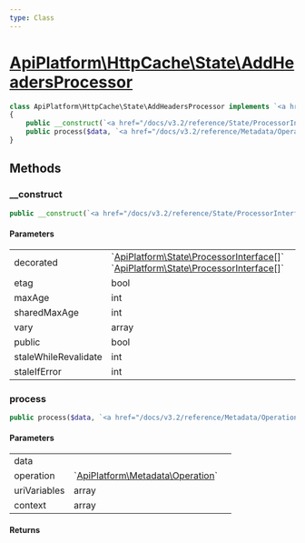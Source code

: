 ```yaml
---
type: Class
---
```


# [ApiPlatform\HttpCache\State\AddHeadersProcessor](/docs/v3.2/reference/HttpCache/State/AddHeadersProcessor)



```php
class ApiPlatform\HttpCache\State\AddHeadersProcessor implements `<a href="/docs/v3.2/reference/State/ProcessorInterface">ApiPlatform\State\ProcessorInterface</a>`
{
    public __construct(`<a href="/docs/v3.2/reference/State/ProcessorInterface">ApiPlatform\State\ProcessorInterface[]</a>`|`<a href="/docs/v3.2/reference/State/ProcessorInterface">ApiPlatform\State\ProcessorInterface[]</a>` $decorated, bool $etag, null|int $maxAge, null|int $sharedMaxAge, null|array $vary, null|bool $public, null|int $staleWhileRevalidate, null|int $staleIfError)
    public process($data, `<a href="/docs/v3.2/reference/Metadata/Operation">ApiPlatform\Metadata\Operation</a>` $operation, array $uriVariables, array $context)
}
```
## Methods

### __construct



```php
public __construct(`<a href="/docs/v3.2/reference/State/ProcessorInterface">ApiPlatform\State\ProcessorInterface[]</a>`|`<a href="/docs/v3.2/reference/State/ProcessorInterface">ApiPlatform\State\ProcessorInterface[]</a>` $decorated, bool $etag, null|int $maxAge, null|int $sharedMaxAge, null|array $vary, null|bool $public, null|int $staleWhileRevalidate, null|int $staleIfError)
```

#### Parameters

<table><tbody>
<tr><td>decorated</td><td>`<a href="/docs/v3.2/reference/State/ProcessorInterface">ApiPlatform\State\ProcessorInterface[]</a>`<br />`<a href="/docs/v3.2/reference/State/ProcessorInterface">ApiPlatform\State\ProcessorInterface[]</a>`</td><td></td></tr><tr><td>etag</td><td>bool</td><td></td></tr><tr><td>maxAge</td><td>int</td><td></td></tr><tr><td>sharedMaxAge</td><td>int</td><td></td></tr><tr><td>vary</td><td>array</td><td></td></tr><tr><td>public</td><td>bool</td><td></td></tr><tr><td>staleWhileRevalidate</td><td>int</td><td></td></tr><tr><td>staleIfError</td><td>int</td><td></td></tr>
</tbody>
</table>

### process



```php
public process($data, `<a href="/docs/v3.2/reference/Metadata/Operation">ApiPlatform\Metadata\Operation</a>` $operation, array $uriVariables, array $context)
```

#### Parameters

<table><tbody>
<tr><td>data</td><td></td><td></td></tr><tr><td>operation</td><td>`<a href="/docs/v3.2/reference/Metadata/Operation">ApiPlatform\Metadata\Operation</a>`</td><td></td></tr><tr><td>uriVariables</td><td>array</td><td></td></tr><tr><td>context</td><td>array</td><td></td></tr>
</tbody>
</table>

#### Returns


